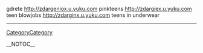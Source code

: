 gdrete http://zdargeniox.u.yuku.com pinkteens
http://zdargiex.u.yuku.com teen blowjobs
http://zdarginx.u.yuku.com teens in underwear
----
[[CategoryCategory]]

__NOTOC__